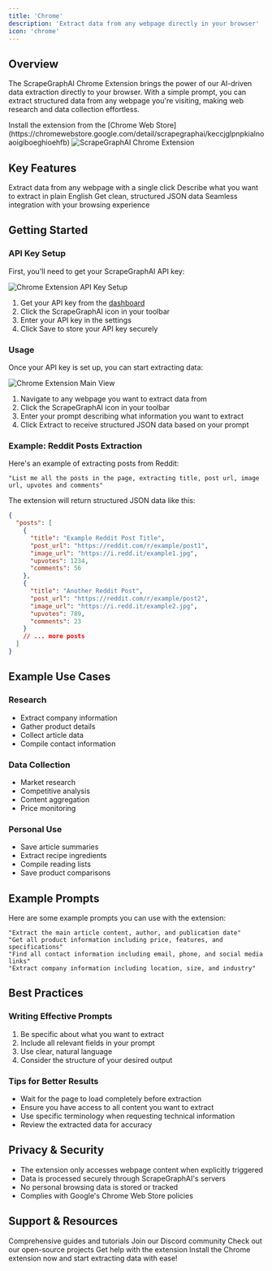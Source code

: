```yaml
---
title: 'Chrome'
description: 'Extract data from any webpage directly in your browser'
icon: 'chrome'
---
```


## Overview

The ScrapeGraphAI Chrome Extension brings the power of our AI-driven data extraction directly to your browser. With a simple prompt, you can extract structured data from any webpage you're visiting, making web research and data collection effortless.

<Note>
Install the extension from the [Chrome Web Store](https://chromewebstore.google.com/detail/scrapegraphai/keccjglpnpkialnoaoigiboeghioehfb)
</Note>

<Frame>
  <img src="/services/images/chrome-extension.png" alt="ScrapeGraphAI Chrome Extension" />
</Frame>


## Key Features

<CardGroup cols={2}>
  <Card title="One-Click Access" icon="mouse-pointer">
    Extract data from any webpage with a single click
  </Card>
  <Card title="Natural Language Prompts" icon="comments">
    Describe what you want to extract in plain English
  </Card>
  <Card title="Structured Output" icon="table">
    Get clean, structured JSON data
  </Card>
  <Card title="Browser Integration" icon="browser">
    Seamless integration with your browsing experience
  </Card>
</CardGroup>

## Getting Started

### API Key Setup

First, you'll need to get your ScrapeGraphAI API key:

<Frame>
  <img src="/services/images/firefox-api-key.png" alt="Chrome Extension API Key Setup" />
</Frame>

1. Get your API key from the [dashboard](https://dashboard.scrapegraphai.com)
2. Click the ScrapeGraphAI icon in your toolbar
3. Enter your API key in the settings
4. Click Save to store your API key securely

### Usage

Once your API key is set up, you can start extracting data:

<Frame>
  <img src="/services/images/firefox-main-view.png" alt="Chrome Extension Main View" />
</Frame>

1. Navigate to any webpage you want to extract data from
2. Click the ScrapeGraphAI icon in your toolbar
3. Enter your prompt describing what information you want to extract
4. Click Extract to receive structured JSON data based on your prompt

### Example: Reddit Posts Extraction

Here's an example of extracting posts from Reddit:

```text
"List me all the posts in the page, extracting title, post url, image url, upvotes and comments"
```

The extension will return structured JSON data like this:

```json
{
  "posts": [
    {
      "title": "Example Reddit Post Title",
      "post_url": "https://reddit.com/r/example/post1",
      "image_url": "https://i.redd.it/example1.jpg",
      "upvotes": 1234,
      "comments": 56
    },
    {
      "title": "Another Reddit Post",
      "post_url": "https://reddit.com/r/example/post2",
      "image_url": "https://i.redd.it/example2.jpg",
      "upvotes": 789,
      "comments": 23
    }
    // ... more posts
  ]
}
```

## Example Use Cases

### Research
- Extract company information
- Gather product details
- Collect article data
- Compile contact information

### Data Collection
- Market research
- Competitive analysis
- Content aggregation
- Price monitoring

### Personal Use
- Save article summaries
- Extract recipe ingredients
- Compile reading lists
- Save product comparisons

## Example Prompts

Here are some example prompts you can use with the extension:

```text
"Extract the main article content, author, and publication date"
"Get all product information including price, features, and specifications"
"Find all contact information including email, phone, and social media links"
"Extract company information including location, size, and industry"
```

## Best Practices

### Writing Effective Prompts
1. Be specific about what you want to extract
2. Include all relevant fields in your prompt
3. Use clear, natural language
4. Consider the structure of your desired output

### Tips for Better Results
- Wait for the page to load completely before extraction
- Ensure you have access to all content you want to extract
- Use specific terminology when requesting technical information
- Review the extracted data for accuracy

## Privacy & Security

- The extension only accesses webpage content when explicitly triggered
- Data is processed securely through ScrapeGraphAI's servers
- No personal browsing data is stored or tracked
- Complies with Google's Chrome Web Store policies

## Support & Resources

<CardGroup cols={2}>
  <Card title="Documentation" icon="book" href="/introduction">
    Comprehensive guides and tutorials
  </Card>
  <Card title="Community" icon="discord" href="https://discord.gg/uJN7TYcpNa">
    Join our Discord community
  </Card>
  <Card title="GitHub" icon="github" href="https://github.com/ScrapeGraphAI">
    Check out our open-source projects
  </Card>
  <Card title="Support" icon="headset" href="mailto:contact@scrapegraphai.com">
    Get help with the extension
  </Card>
</CardGroup>

<Card title="Ready to Start?" icon="rocket" href="https://chrome.google.com/webstore/detail/scrapegraphai-extension">
  Install the Chrome extension now and start extracting data with ease!
</Card>
